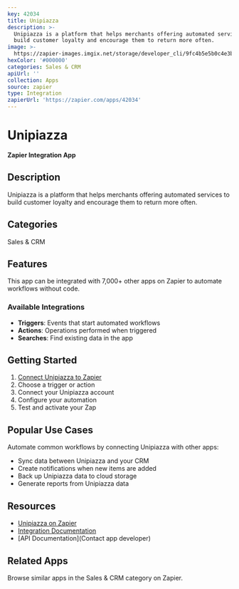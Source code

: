 ```yaml
---
key: 42034
title: Unipiazza
description: >-
  Unipiazza is a platform that helps merchants offering automated services to
  build customer loyalty and encourage them to return more often.
image: >-
  https://zapier-images.imgix.net/storage/developer_cli/9fc4b5e5b0c4e3be95dd608b2ad944de.png?auto=format%2Ccompress&ixlib=python-3.0.0&q=50
hexColor: '#000000'
categories: Sales & CRM
apiUrl: ''
collection: Apps
source: zapier
type: Integration
zapierUrl: 'https://zapier.com/apps/42034'
---
```

# Unipiazza

**Zapier Integration App**

## Description

Unipiazza is a platform that helps merchants offering automated services to build customer loyalty and encourage them to return more often.

## Categories

Sales & CRM

## Features

This app can be integrated with 7,000+ other apps on Zapier to automate workflows without code.

### Available Integrations

- **Triggers**: Events that start automated workflows
- **Actions**: Operations performed when triggered
- **Searches**: Find existing data in the app

## Getting Started

1. [Connect Unipiazza to Zapier](https://zapier.com/apps/42034)
2. Choose a trigger or action
3. Connect your Unipiazza account
4. Configure your automation
5. Test and activate your Zap

## Popular Use Cases

Automate common workflows by connecting Unipiazza with other apps:

- Sync data between Unipiazza and your CRM
- Create notifications when new items are added
- Back up Unipiazza data to cloud storage
- Generate reports from Unipiazza data

## Resources

- [Unipiazza on Zapier](https://zapier.com/apps/42034)
- [Integration Documentation](https://zapier.com/apps/42034/integrations)
- [API Documentation](Contact app developer)

## Related Apps

Browse similar apps in the Sales & CRM category on Zapier.
